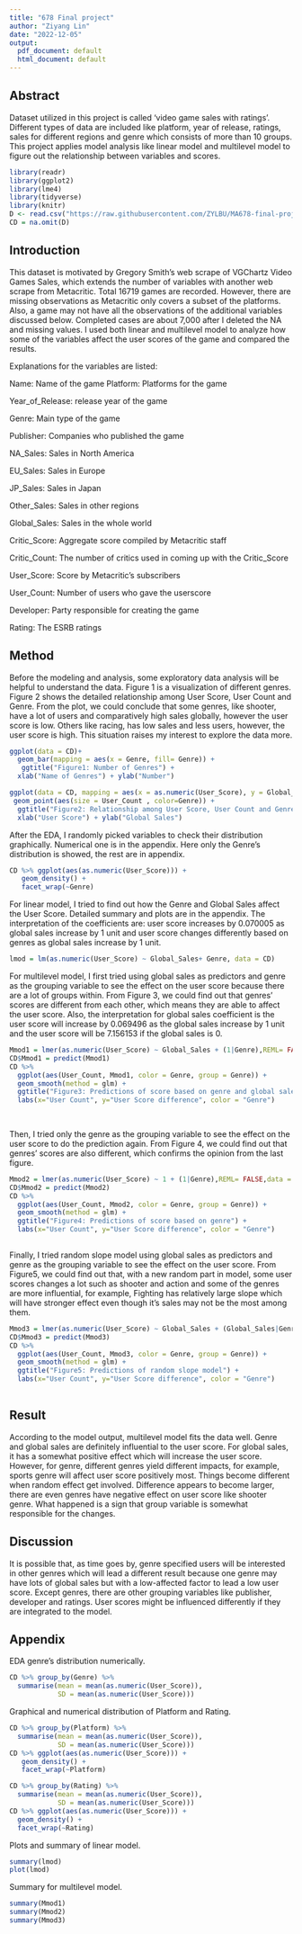 ```yaml
---
title: "678 Final project"
author: "Ziyang Lin"
date: "2022-12-05"
output:
  pdf_document: default
  html_document: default
---
```


## Abstract

Dataset utilized in this project is called 'video game sales with ratings'. Different types of data are included like platform, year of release, ratings, sales for different regions and genre which consists of more than 10 groups. This project applies model analysis like linear model and multilevel model to figure out the relationship between variables and scores.

```r
library(readr)
library(ggplot2)
library(lme4)
library(tidyverse)
library(knitr)
D <- read.csv("https://raw.githubusercontent.com/ZYLBU/MA678-final-project/main/Video_Games_Sales_as_at_22_Dec_2016.csv")
CD = na.omit(D)
```

## Introduction

This dataset is motivated by Gregory Smith's web scrape of VGChartz Video Games Sales, which extends the number of variables with another web scrape from Metacritic. Total 16719 games are recorded. However, there are missing observations as Metacritic only covers a subset of the platforms. Also, a game may not have all the observations of the additional variables discussed below. Completed cases are about 7,000 after I deleted the NA and missing values. I used both linear and multilevel model to analyze how some of the variables affect the user scores of the game and compared the results.

Explanations for the variables are listed:

Name: Name of the game Platform: Platforms for the game

Year_of_Release: release year of the game

Genre: Main type of the game

Publisher: Companies who published the game

NA_Sales: Sales in North America

EU_Sales: Sales in Europe

JP_Sales: Sales in Japan

Other_Sales: Sales in other regions

Global_Sales: Sales in the whole world

Critic_Score: Aggregate score compiled by Metacritic staff

Critic_Count: The number of critics used in coming up with the Critic_Score

User_Score: Score by Metacritic's subscribers

User_Count: Number of users who gave the userscore

Developer: Party responsible for creating the game

Rating: The ESRB ratings

## Method

Before the modeling and analysis, some exploratory data analysis will be helpful to understand the data. Figure 1 is a visualization of different genres. Figure 2 shows the detailed relationship among User Score, User Count and Genre. From the plot, we could conclude that some genres, like shooter, have a lot of users and comparatively high sales globally, however the user score is low. Others like racing, has low sales and less users, however, the user score is high. This situation raises my interest to explore the data more.
```r
ggplot(data = CD)+
  geom_bar(mapping = aes(x = Genre, fill= Genre)) +
   ggtitle("Figure1: Number of Genres") +
  xlab("Name of Genres") + ylab("Number")
```

```r
ggplot(data = CD, mapping = aes(x = as.numeric(User_Score), y = Global_Sales)) +
 geom_point(aes(size = User_Count , color=Genre)) +
  ggtitle("Figure2: Relationship among User Score, User Count and Genre") +
  xlab("User Score") + ylab("Global Sales")
```

After the EDA, I randomly picked variables to check their distribution graphically. Numerical one is in the appendix. Here only the Genre's distribution is showed, the rest are in appendix.

```r
CD %>% ggplot(aes(as.numeric(User_Score))) + 
   geom_density() +
   facet_wrap(~Genre)

```

For linear model, I tried to find out how the Genre and Global Sales affect the User Score. Detailed summary and plots are in the appendix. The interpretation of the coefficients are: user score increases by 0.070005 as global sales increase by 1 unit and user score changes differently based on genres as global sales increase by 1 unit. 

```r
lmod = lm(as.numeric(User_Score) ~ Global_Sales+ Genre, data = CD)

```

For multilevel model, I first tried using global sales as predictors and genre as the grouping variable to see the effect on the user score because there are a lot of groups within. From Figure 3, we could find out that genres' scores are different from each other, which means they are able to affect the user score. Also, the interpretation for global sales coefficient is the user score will increase by 0.069496 as the global sales increase by 1 unit and the user score will be 7.156153 if the global sales is 0.

```r
Mmod1 = lmer(as.numeric(User_Score) ~ Global_Sales + (1|Genre),REML= FALSE,data = CD)
CD$Mmod1 = predict(Mmod1)
CD %>%
  ggplot(aes(User_Count, Mmod1, color = Genre, group = Genre)) + 
  geom_smooth(method = glm) +
  ggtitle("Figure3: Predictions of score based on genre and global sales") +
  labs(x="User Count", y="User Score difference", color = "Genre") 
  
 

```

Then, I tried only the genre as the grouping variable to see the effect on the user score to do the prediction again. From Figure 4, we could find out that genres' scores are also different, which confirms the opinion from the last figure.

```r
Mmod2 = lmer(as.numeric(User_Score) ~ 1 + (1|Genre),REML= FALSE,data = CD)
CD$Mmod2 = predict(Mmod2)
CD %>%
  ggplot(aes(User_Count, Mmod2, color = Genre, group = Genre)) + 
  geom_smooth(method = glm) +
  ggtitle("Figure4: Predictions of score based on genre") +
  labs(x="User Count", y="User Score difference", color = "Genre")
  

```

Finally, I tried random slope model using global sales as predictors and genre as the grouping variable to see the effect on the user score. From Figure5, we could find out that, with a new random part in model, some user scores changes a lot such as shooter and action and some of the genres are more influential, for example, Fighting has relatively large slope which will have stronger effect even though it's sales may not be the most among them.

```r
Mmod3 = lmer(as.numeric(User_Score) ~ Global_Sales + (Global_Sales|Genre),REML= FALSE,data = CD)
CD$Mmod3 = predict(Mmod3)
CD %>%
  ggplot(aes(User_Count, Mmod3, color = Genre, group = Genre)) + 
  geom_smooth(method = glm) +
  ggtitle("Figure5: Predictions of random slope model") +
  labs(x="User Count", y="User Score difference", color = "Genre")
  

```

## Result
According to the model output, multilevel model fits the data well. Genre and global sales are definitely influential to the user score. For global sales, it has a somewhat positive effect which will increase the user score. However, for genre, different genres yield different impacts, for example, sports genre will affect user score positively most. Things become different when random effect get involved. Difference appears to become larger, there are even genres have negative effect on user score like shooter genre. What happened is a sign that group variable is somewhat responsible for the changes.

## Discussion
It is possible that, as time goes by, genre specified users will be interested in other genres which will lead a different result because one genre may have lots of global sales but with a low-affected factor to lead a low user score.
Except genres, there are other grouping variables like publisher, developer and ratings. User scores might be influenced differently if they are integrated to the model. 

## Appendix

EDA genre's distribution numerically.

```r
CD %>% group_by(Genre) %>% 
  summarise(mean = mean(as.numeric(User_Score)), 
            SD = mean(as.numeric(User_Score)))
```


Graphical and numerical distribution of Platform and Rating.

```r
CD %>% group_by(Platform) %>% 
  summarise(mean = mean(as.numeric(User_Score)), 
            SD = mean(as.numeric(User_Score)))
CD %>% ggplot(aes(as.numeric(User_Score))) + 
   geom_density() +
   facet_wrap(~Platform)
```

```r
CD %>% group_by(Rating) %>% 
  summarise(mean = mean(as.numeric(User_Score)), 
            SD = mean(as.numeric(User_Score)))
CD %>% ggplot(aes(as.numeric(User_Score))) + 
  geom_density() +
  facet_wrap(~Rating)
```

Plots and summary of linear model.

```r
summary(lmod)
plot(lmod)
```

Summary for multilevel model.
```r
summary(Mmod1)
summary(Mmod2)
summary(Mmod3)
```

